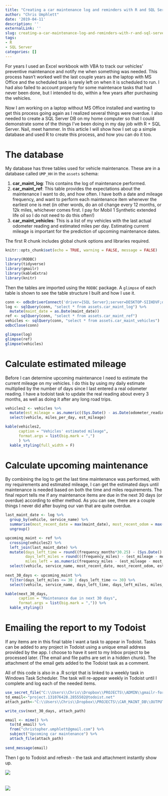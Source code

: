 ```yaml
---
title: "Creating a car maintenance log and reminders with R and SQL Server"
author: "Chris Umphlett"
date: '2019-04-11'
description: ''
externalLink: ''
slug: creating-a-car-maintenance-log-and-reminders-with-r-and-sql-server
tags:
- R
- SQL Server
categories: []
---
```


For years I used an Excel workbook with VBA to track our vehicles' preventive maintenance and notify me when something was needed. This process hasn't worked well the last couple years as the laptop with MS Office and the scheduled task is rarely left on when it is scheduled to run. I had also failed to account properly for some maintenace tasks that had never been done, but I intended to do, within a few years after purchasing the vehicles.

Now I am working on a laptop without MS Office installed and wanting to get this process going again as I realized several things were overdue. I also needed to create a SQL Server DB on my home computer so that I could demonstrate some of the things I've been doing in my day job with R + SQL Server. Nail, meet hammer. In this article I will show how I set up a simple database and used R to create this process, and how you can do it too.

# The database

My database has three tables used for vehicle maintenance. These are in a database called `UMP_HH` in the `assets` schema: 

1. **car_maint_log**: This contains the log of maintenance performed.
2. **car_maint_ref**: This table provides the expectations about the maintenance I want to do, and how often. I have both a date and mileage frequency, and want to perform each maintenance item whenever the earliest one is met (in other words, do an oil change every 12 months, or 12k miles, whichever comes first. I pay for Mobil 1 Synthetic extended life oil so I do not need to do this often!)
3. **car_maint_vehicles**: This is a list of my vehicles with the last actual odometer reading and estimated miles per day. Estimating current mileage is important for the prediction of upcoming maintenance dates.

The first R chunk includes global chunk options and libraries required.
```r
knitr::opts_chunk$set(echo = TRUE, warning = FALSE, message = FALSE)

library(RODBC)
library(tidyverse)
library(gmailr)
library(kableExtra)
library(knitr)
```

Then the tables are imported using the `RODBC` package. A `glimpse` of each table is shown to see the table structure I built and how I use it.

``` r
conn <- odbcDriverConnect('driver={SQL Server};server=DESKTOP-SIIHDVF;database=UMP_HH;trusted_connection=true')
log <- sqlQuery(conn, "select * from assets.car_maint_log") %>%
  mutate(maint_date = as.Date(maint_date))
ref <- sqlQuery(conn, "select * from assets.car_maint_ref")
vehicles <- sqlQuery(conn, "select * from assets.car_maint_vehicles")
odbcClose(conn)

glimpse(log)
glimpse(ref)
glimpse(vehicles)
```

# Calculate estimated mileage

Before I can determine upcoming maintenance I need to estimate the current mileage on my vehicles. I do this by using my daily estimate multiplied by the number of days since I last entered a real odometer reading. I have a todoist task to update the real reading about every 3 months, as well as doing it after any long road trips.

``` r
vehicles2 <- vehicles %>%
  mutate(est_mileage = as.numeric((Sys.Date() - as.Date(odometer_reading_date)) * miles_per_day + odometer_reading)) %>%
  select(vehicle, miles_per_day, est_mileage)

kable(vehicles2,
      caption = "Vehicles' estimated mileage",
      format.args = list(big.mark = ",")
      ) %>% 
  kable_styling(full_width = F)
```

# Calculate upcoming maintenance

By combining the log to get the last time maintenance was performed, with my requirements and estimated mileage, I can get the estimated days until maintenance is needed based on both the time and miles requirements. The final report tells me if any maintenance items are due in the next 30 days (or overdue) according to either method. As you can see, there are a couple things I never did after buying our van that are quite overdue.

``` r
last_maint_date <- log %>%
  group_by(vehicle, service_name) %>%
  summarise(most_recent_date = max(maint_date), most_recent_odom = max(mileage)) %>%
  ungroup()

upcoming_maint <- ref %>%
  crossing(vehicles2) %>%
  left_join(last_maint_date) %>%
  mutate(days_left_time = round((frequency_months*30.25) - (Sys.Date() - most_recent_date),0),
         days_left_miles = round(((frequency_miles) - (est_mileage - most_recent_odom)) / miles_per_day, 0),
         miles_left = as.numeric(frequency_miles - (est_mileage - most_recent_odom))) %>%
  select(vehicle, service_name, most_recent_date, most_recent_odom, est_mileage, days_left_time, days_left_miles, miles_left)
         
next_30_days <- upcoming_maint %>%
  filter(days_left_miles <= 30 | days_left_time <= 30) %>%
  select(vehicle, service_name, days_left_time, days_left_miles, miles_left)

kable(next_30_days, 
      caption = "Maintenance due in next 30 days",
      format.args = list(big.mark = ",")) %>% 
  kable_styling()
```

# Emailing the report to my Todoist

If any items are in this final table I want a task to appear in Todoist. Tasks can be added to any project in Todoist using a unique email address provided by the app. I choose to have it sent to my Inbox project to be processed later. (The email and file paths are set in a hidden chunk). The attachment of the email gets added to the Todoist task as a comment.

All of this code is also in a .R script that is linked to a weekly task in Windows Task Scheduler. The task will re-appear weekly in Todoist until I complete and log each of the needed items.


``` r
use_secret_file("C:\\Users\\Chris\\Dropbox\\PROJECTS\\ADMIN\\gmailr-for-R-oauth.json")
td_email<-"project.131076428.2855502@todoist.net"
attach_path<-"C:\\Users\\Chris\\Dropbox\\PROJECTS\\CAR_MAINT_DB\\OUTPUT\\next_30_days.csv"
```


``` r

write_csv(next_30_days, attach_path)

email <- mime() %>%
  to(td_email) %>%
  from("christopher.umphlett@gmail.com") %>%
  subject("Upcoming car maintenance") %>%
  attach_file(attach_path)
  
send_message(email)
```

Then I go to Todoist and refresh - the task and attachment instantly show up.

<div><img src="/images/TD_Inbox.PNG" align="center"></div>
<br><br>
<div><img src="/images/TD_comment.PNG" align="center"></div>